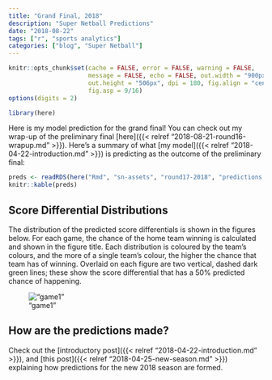 ```yaml
---
title: "Grand Final, 2018"
description: "Super Netball Predictions"
date: "2018-08-22"
tags: ["r", "sports analytics"]
categories: ["blog", "Super Netball"]
---
```


<!-- Time-stamp: <2018-08-22 19:59:34 (slane)> -->

```r
knitr::opts_chunk$set(cache = FALSE, error = FALSE, warning = FALSE,
                      message = FALSE, echo = FALSE, out.width = "900px",
                      out.height = "506px", dpi = 180, fig.align = "center",
                      fig.asp = 9/16)
options(digits = 2)

```

```r
library(here)

```

Here is my model prediction for the grand final! You can check out my wrap-up of the preliminary final [here]({{< relref "2018-08-21-round16-wrapup.md" >}}). Here's a summary of what [my model]({{< relref "2018-04-22-introduction.md" >}}) is predicting as the outcome of the preliminary final:

```r
preds <- readRDS(here("Rmd", "sn-assets", "round17-2018", "predictions.rds"))
knitr::kable(preds)

```

## Score Differential Distributions

The distribution of the predicted score differentials is shown in the figures below. For each game, the chance of the home team winning is calculated and shown in the figure title. Each distribution is coloured by the team's colours, and the more of a single team's colour, the higher the chance that team has of winning. Overlaid on each figure are two vertical, dashed dark green lines; these show the score differential that has a 50% predicted chance of happening.

!["game1"](sn-assets/round17-2018/game-1.png)

## How are the predictions made?

Check out the [introductory post]({{< relref "2018-04-22-introduction.md" >}}), and [this post]({{< relref "2018-04-25-new-season.md" >}}) explaining how predictions for the new 2018 season are formed.
